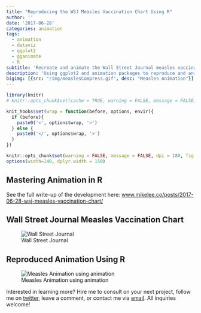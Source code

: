 ```yaml
---
title: "Reproducing the WSJ Measles Vaccination Chart Using R"
author: ''
date: '2017-06-28'
categories: animation
tags:
  - animation
  - dataviz
  - ggplot2
  - gganimate
  - R
subtitle: 'Recreate and animate the Wall Street Journal measles vaccination visualization using R and this guide'
description: 'Using ggplot2 and animation packages to reproduce and animate the famous Wall Street Journal Measles Incidence Chart'
bigimg: [{src: "/img/measlesCompress.gif", desc: "Measles Animation"}]
---
```


```r
library(knitr)
# knitr::opts_chunk$set(cache = TRUE, warning = FALSE, message = FALSE, dpi = 180, out.extra='class = "img-responsive"')

```

```r
knit_hooks$set(wrap = function(before, options, envir){
  if (before){
    paste0('<', options$wrap, '>')
  } else {
    paste0('</', options$wrap, '>')
  }
})

knitr::opts_chunk$set(warning = FALSE, message = FALSE, dpi = 180, fig.height = 5, fig.width = 7, fig.align = "center")
options(width=140, dplyr.width = 150)
```

## Mastering Animation in R

See the full write-up of the development here: [www.mikelee.co/posts/2017-06-28-wsj-measles-vaccination-chart/](www.mikelee.co/posts/2017-06-28-wsj-measles-vaccination-chart/)

## Wall Street Journal Measles Vaccination Chart

![Wall Street Journal](/img/measles.png)

## Reproduced Animation Using R

![Measles Animation using animation](/img/measlesCompress.gif)

Interested in learning more? Hire me to consult on your next project, follow me on [twitter](https://twitter.com/mikeleeco), leave a comment, or contact me via [email](mailto:mdlee12@gmail.com). All inquiries welcome!

